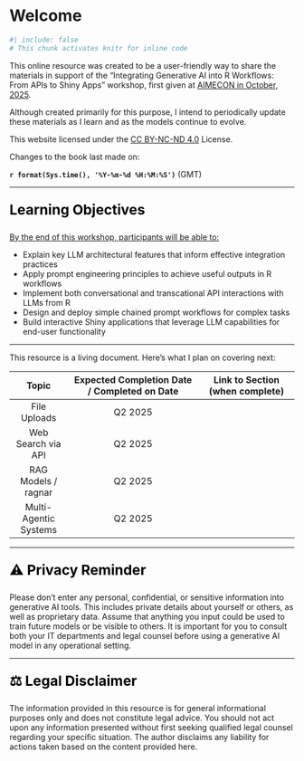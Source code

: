 # Welcome {.unnumbered}

```r
#| include: false
# This chunk activates knitr for inline code
```

This online resource was created to be a user-friendly way to share the materials in support of the "Integrating Generative AI into R Workflows: From APIs to Shiny Apps" workshop, first given at [AIMECON in October, 2025](https://www.xcdsystem.com/ncme/program/4HfWHuL/index.cfm).

Although created primarily for this purpose, I intend to periodically update these materials as I learn and as the models continue to evolve.

This website licensed under the [CC BY-NC-ND 4.0](https://creativecommons.org/licenses/by-nc-nd/4.0/deed.en) License. 

<!-- This endeavor reminds me of the quote "The only constant is change", usually attributed to [Heraclitus](https://en.wikipedia.org/wiki/Heraclitus){target="_blank"} ([maybe wrongly](https://euppublishingblog.com/2021/07/19/misunderstanding-of-heraclitus/){target="_blank"}). -->

Changes to the book last made on: 

**`r format(Sys.time(), '%Y-%m-%d %H:%M:%S')`** (GMT)

***

<div style="font-size: 1.75em; font-weight: bold; margin-top: 1em; color: black;">
Learning Objectives
</div>

[By the end of this workshop, participants will be able to:]{.underline}

-	Explain key LLM architectural features that inform effective integration practices
-	Apply prompt engineering principles to achieve useful outputs in R workflows
-	Implement both conversational and transcational API interactions with LLMs from R
-	Design and deploy simple chained prompt workflows for complex tasks
-	Build interactive Shiny applications that leverage LLM capabilities for end-user functionality

***

This resource is a living document. Here's what I plan on covering next:

|       **Topic**       | **Expected Completion Date / Completed on Date** | **Link to Section** (when complete) |
|:---------------------:|:------------------------------------------------:|:-----------------------------------:|
| File Uploads          | Q2 2025                                          |                                     |
| Web Search via API    | Q2 2025                                          |                                     |
| RAG Models / ragnar   | Q2 2025                                          |                                     |
| Multi-Agentic Systems | Q2 2025                                          |                                     |

***

<div style="font-size: 1.75em; font-weight: bold; margin-top: 1em; color: black;">
⚠️ Privacy Reminder
</div>

Please don’t enter any personal, confidential, or sensitive information into generative AI tools. This includes private details about yourself or others, as well as proprietary data. Assume that anything you input could be used to train future models or be visible to others. It is important for you to consult both your IT departments and legal counsel before using a generative AI model in any operational setting.

***

<div style="font-size: 1.75em; font-weight: bold; margin-top: 1em; color: black;">
⚖️ Legal Disclaimer
</div>
The information provided in this resource is for general informational purposes only and does not constitute legal advice. You should not act upon any information presented without first seeking qualified legal counsel regarding your specific situation. The author disclaims any liability for actions taken based on the content provided here.